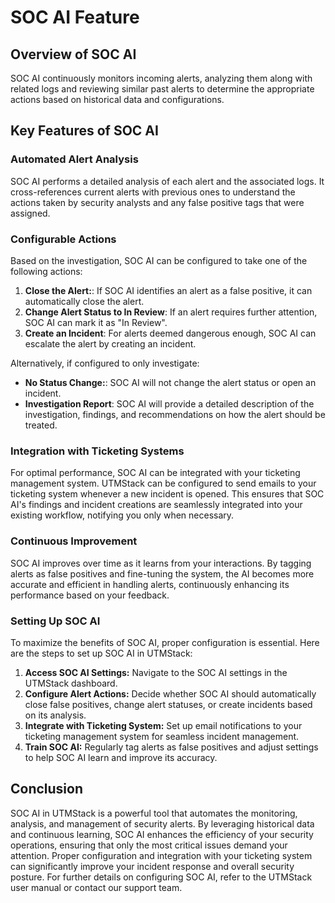 # SOC AI Feature


## Overview of SOC AI

SOC AI continuously monitors incoming alerts, analyzing them along with related logs and reviewing similar past alerts to determine the appropriate actions based on historical data and configurations.

## Key Features of SOC AI

### Automated Alert Analysis

SOC AI performs a detailed analysis of each alert and the associated logs. It cross-references current alerts with previous ones to understand the actions taken by security analysts and any false positive tags that were assigned.

### Configurable Actions
Based on the investigation, SOC AI can be configured to take one of the following actions:

1. **Close the Alert:**: If SOC AI identifies an alert as a false positive, it can automatically close the alert.
2. **Change Alert Status to In Review**: If an alert requires further attention, SOC AI can mark it as "In Review".
3. **Create an Incident**: For alerts deemed dangerous enough, SOC AI can escalate the alert by creating an incident.

Alternatively, if configured to only investigate:

- **No Status Change:**: SOC AI will not change the alert status or open an incident.
- **Investigation Report**: SOC AI will provide a detailed description of the investigation, findings, and recommendations on how the alert should be treated.

### Integration with Ticketing Systems

For optimal performance, SOC AI can be integrated with your ticketing management system. UTMStack can be configured to send emails to your ticketing system whenever a new incident is opened. This ensures that SOC AI's findings and incident creations are seamlessly integrated into your existing workflow, notifying you only when necessary.

### Continuous Improvement

SOC AI improves over time as it learns from your interactions. By tagging alerts as false positives and fine-tuning the system, the AI becomes more accurate and efficient in handling alerts, continuously enhancing its performance based on your feedback.

### Setting Up SOC AI

To maximize the benefits of SOC AI, proper configuration is essential. Here are the steps to set up SOC AI in UTMStack:

1. **Access SOC AI Settings:** Navigate to the SOC AI settings in the UTMStack dashboard.
2. **Configure Alert Actions:** Decide whether SOC AI should automatically close false positives, change alert statuses, or create incidents based on its analysis.
3. **Integrate with Ticketing System:** Set up email notifications to your ticketing management system for seamless incident management.
4. **Train SOC AI:** Regularly tag alerts as false positives and adjust settings to help SOC AI learn and improve its accuracy.

## Conclusion

SOC AI in UTMStack is a powerful tool that automates the monitoring, analysis, and management of security alerts. By leveraging historical data and continuous learning, SOC AI enhances the efficiency of your security operations, ensuring that only the most critical issues demand your attention. Proper configuration and integration with your ticketing system can significantly improve your incident response and overall security posture.
For further details on configuring SOC AI, refer to the UTMStack user manual or contact our support team.
